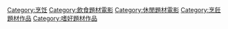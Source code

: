 [[Category:烹饪|Category:烹饪]]
[[Category:飲食題材電影|Category:飲食題材電影]]
[[Category:休閒題材電影|Category:休閒題材電影]]
[[Category:烹飪題材作品|Category:烹飪題材作品]]
[[Category:嗜好題材作品|Category:嗜好題材作品]]